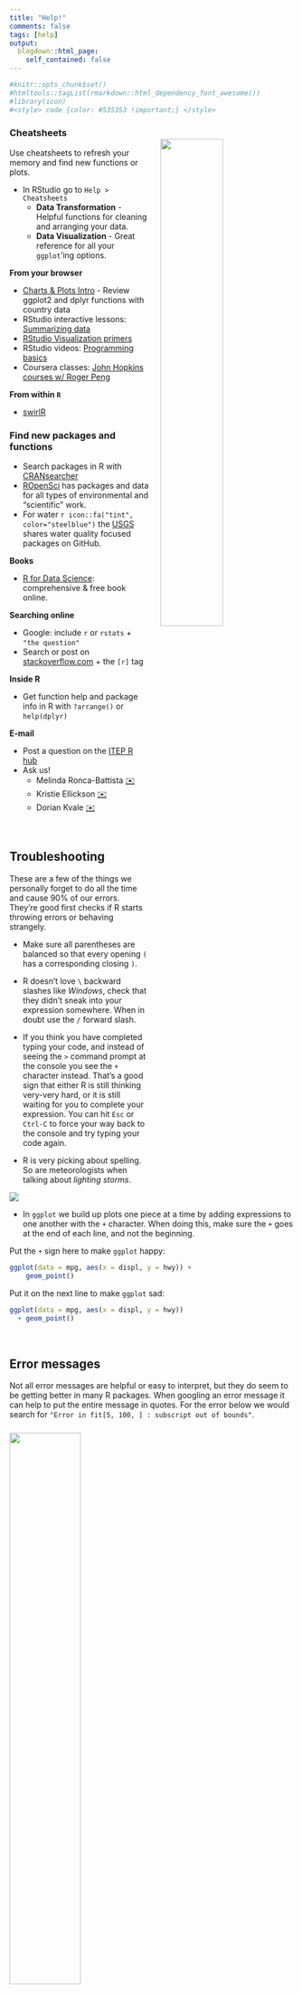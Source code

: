 ```yaml
---
title: "Help!"
comments: false
tags: [help]
output: 
  blogdown::html_page: 
    self_contained: false
---
```


```r
#knitr::opts_chunk$set()
#htmltools::tagList(rmarkdown::html_dependency_font_awesome())
#library(icon)
#<style> code {color: #535353 !important;} </style>
```


### Cheatsheets {-}

<a href="https://www.rstudio.com/wp-content/uploads/2018/08/data-visualization-2.1.png">
![](../images/cheatsheet_ggplot.jpg){style="width: 47%; float: right; margin-left: 20px; margin-top: -16px;"}
</a>

Use cheatsheets to refresh your memory and find new functions or plots. 

- In RStudio go to `Help > Cheatsheets`
    - __Data Transformation__ - Helpful functions for cleaning and arranging your data.  
    - __Data Visualization__ - Great reference for all your `ggplot`'ing options. 


__From your browser__

- [Charts & Plots Intro](https://campus.datacamp.com/courses/introduction-to-the-tidyverse/data-wrangling-1) - Review ggplot2 and dplyr functions with country data
- RStudio interactive lessons: [Summarizing data](https://rstudio.github.io/learnr/examples.html)
- [RStudio Visualization primers](https://rstudio.cloud/learn/primers/3)
- RStudio videos: [Programming basics](https://tutorials.shinyapps.io/04-Programming-Basics/)
- Coursera classes: [John Hopkins courses w/ Roger Peng](https://www.coursera.org/specializations/jhu-data-science)

__From within `R`__

- [swirlR](https://swirlstats.com/students.html)  
    

### Find new packages and functions {-}

- Search packages in R with [CRANsearcher](https://github.com/RhoInc/CRANsearcher)
- [ROpenSci](https://ropensci.org/packages/) has packages and data for all types of environmental and "scientific" work.
- For water `r icon::fa("tint", color="steelblue")` the [USGS](https://github.com/USGS-R) shares water quality focused packages on GitHub.

__Books__    

- [R for Data Science](http://r4ds.had.co.nz/): comprehensive & free book online.    
    
__Searching online__

- Google: include `r` or `rstats` + `"the question"`
- Search or post on [stackoverflow.com](https://stackoverflow.com/questions/12675147/how-can-we-make-xkcd-style-graphs) + the `[r]` tag

__Inside R__

- Get function help and package info in R with `?arrange()` or `help(dplyr)`

__E-mail__

- Post a question on the [ITEP R hub](https://github.com/itep-data/R-questions/issues)  
- Ask us!
    - Melinda Ronca-Battista [✉️](mailto:Melinda.Ronca-Battista@nau.edu?Subject=I%20have%20a%20R%20question)
    - Kristie Ellickson [✉️](mailto:kristie.ellickson@state.mn.us?Subject=I%20have%20a%20R%20question)
    - Dorian Kvale [✉️](mailto:dorian.kvale@state.mn.us?Subject=I%20have%20a%20R%20question)

<br>

## Troubleshooting

These are a few of the things we personally forget to do all the time and cause 90% of our errors. They're good first checks if R starts throwing errors or behaving strangely.
  
- Make sure all parentheses are balanced so that every opening `(` has a corresponding closing `)`.
- R doesn't love `\` backward slashes like _Windows_, check that they didn't sneak into your expression somewhere. When in doubt use the `/` forward slash.
- If you think you have completed typing your code, and instead of seeing the `>` command prompt at the console you see the `+` character instead. That's a good sign that either R is still thinking very-very hard, or it is still waiting for you to complete your expression. You can hit `Esc` or `Ctrl-C` to force your way back to the console and try typing your code again. 

- R is very picking about spelling. So are meteorologists when talking about _lighting storms_.

![](../images/lightning_spelling.jpg)

- In `ggplot` we build up plots one piece at a time by adding expressions to one another with the `+` character. When doing this, make sure the `+` goes at the end of each line, and not the beginning. 

Put the `+` sign here to make `ggplot` happy:

```r
ggplot(data = mpg, aes(x = displ, y = hwy)) +
    geom_point()
```

Put it on the next line to make `ggplot` sad:

```r
ggplot(data = mpg, aes(x = displ, y = hwy))
  + geom_point()
```

<br>

## Error messages

Not all error messages are helpful or easy to interpret, but they do seem to be getting better in many R packages. When googling an error message it can help to put the entire message in quotes. For the error below we would search for `"Error in fit[5, 100, ] : subscript out of bounds"`.

<div align="center" style="margin-top: 24px;">

![](../images/warnings and errors.jpeg){style="width: 50%;"}

</div>


<br>
